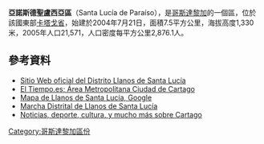 '''亞諾斯德聖盧西亞區'''（Santa Lucía de Paraíso），是[[哥斯達黎加|哥斯達黎加]]的一個區，位於該國東部[[卡塔戈省|卡塔戈省]]，始建於2004年7月21日，面積7.5平方公里，海拔高度1,330米，2005年人口21,571，人口密度每平方公里2,876.1人。

==參考資料==
* [http://comunidad-distrito5.blogspot.com/ Sitio Web oficial del Distrito Llanos de Santa Lucía] {{Wayback|url=http://comunidad-distrito5.blogspot.com/ |date=20141229210051 }}
* [http://www.eltiempo.es/costa-rica/cartago.html El Tiempo.es; Área Metropolitana Ciudad de Cartago] {{Wayback|url=http://www.eltiempo.es/costa-rica/cartago.html |date=20160305022536 }}
* [http://www.google.com/mapmaker?gw=55&iwloc=0_0&editids=1FZh2QNal1zRsmMi7k Mapa de Llanos de Santa Lucía, Google] {{Wayback|url=http://www.google.com/mapmaker?gw=55&iwloc=0_0&editids=1FZh2QNal1zRsmMi7k |date=20160624185857 }}
* [https://www.youtube.com/watch?v=jqn-XWo7CwU&feature=youtu.be Marcha Distrital de Llanos de Santa Lucía] {{Wayback|url=https://www.youtube.com/watch?v=jqn-XWo7CwU&feature=youtu.be |date=20190222060406 }}
* [http://www.micartago.com Noticias, deporte, cultura, y mucho más sobre Cartago] {{Wayback|url=http://www.micartago.com/ |date=20201205054944 }}

{{CostaRica-geo-stub}}
[[Category:哥斯達黎加區份|Category:哥斯達黎加區份]]